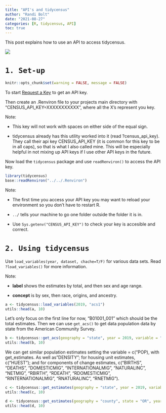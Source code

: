 ```yaml
---
title: "API's and tidycensus"
author: "Randi Bolt"
date: "2021-08-27"
categories: [R, tidycensus, API]
toc: true
---
```


This post explains how to use an API to access tidycensus. 

![](../../00_img/tidycensus.png)

# `1. Set-up`

```r
knitr::opts_chunk$set(warning = FALSE, message = FALSE) 
```

To start [Request a Key](http://api.census.gov/data/key_signup.html) to get an API key. 

Then create an .Renviron file to your projects main directory with "CENSUS_API_KEY=XXXXXXXXXXX", where all the X's represent you key. 

Note: 

* This key will not work with spaces on either side of the equal sign.

* tidycensus already has this utility worked into it (read ?census_api_key). They call their api key CENSUS_API_KEY (it is common for this key to be in all caps), so that is what I also called mine. This will be especially helpful in not mixing up API keys if I use other API keys in the future. 

Now load the `tidycensus` package and use `readRenviron()` to access the API key. 

```r
library(tidycensus)
base::readRenviron("../../.Renviron")
```

Note: 

* The first time you access your API key you may want to reload your environment so you don't have to restart R. 

* `../` tells your machine to go one folder outside the folder it is in. 

* Use `Sys.getenv("CENSUS_API_KEY")` to check your key is accesible and correct.

# `2. Using tidycensus`

Use `load_variables(year, dataset, chache=T/F)` for various data sets. Read `?load_variables()` for more information. 

Note:

* **label** shows the estimates by total, and then sex and age range.

* **concept** is by sex, then race, origins, and ancestry.  

```r
a <- tidycensus::load_variables(2019, "acs1")
utils::head(a, 10)
```

Let's only focus on the first line for now, "B01001_001" which should be the total estimates. Then we can use `get_acs()` to get data population data by state from the American Community Survey.

```r
b <- tidycensus::get_acs(geography = "state", year = 2019, variable = "B01001_001")
utils::head(b, 10)
```

We can get similar population estimates setting the variable = c("POP), with get_estimates. As well as "DENSITY"; for housing unit estimates, c("HUEST"); and for components of change estimates, c("BIRTHS", "DEATHS", "DOMESTICMIG", "INTERNATIONALMIG", "NATURALINC", "NETMIG", "RBIRTH", "RDEATH", "RDOMESTICMIG", "RINTERNATIONALMIG", "RNATURALINC", "RNETMIG").

```r
c <- tidycensus::get_estimates(geography = "state", year = 2019, variable = c("POP"))
utils::head(c, 10)
```


```r
d <- tidycensus::get_estimates(geography = "county", state = "OR", year = 2019, variable = c("POP"))
utils::head(d, 10)
```

